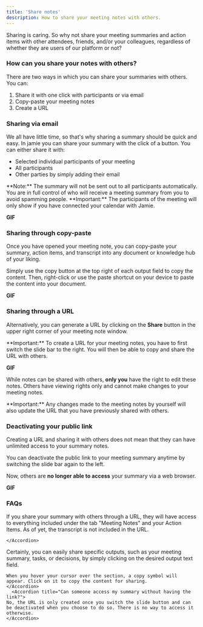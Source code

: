 ```yaml
---
title: 'Share notes'
description: How to share your meeting notes with others.
---
```

Sharing is caring. So why not share your meeting summaries and action items with other attendees, friends, and/or your colleagues, regardless of whether they are users of our platform or not? 

### How can you share your notes with others?
There are two ways in which you can share your summaries with others. You can:

1. Share it with one click with participants or via email
2. Copy-paste your meeting notes
3. Create a URL

### Sharing via email
We all have little time, so that's why sharing a summary should be quick and easy. In jamie you can share your summary with the click of a button. You can either share it with:

- Selected individual participants of your meeting
- All participants
- Other parties by simply adding their email 

<Note>
**Note:** The summary will not be sent out to all participants automatically. You are in full control of who will receive a meeting summary from you to avoid spamming people. 
</Note>

<Warning>
**Important:** The participants of the meeting will only show if you have connected your calendar with Jamie.
</Warning>

**GIF**

### Sharing through copy-paste
Once you have opened your meeting note, you can copy-paste your summary, action items, and transcript into any document or knowledge hub of your liking. 

Simply use the copy button at the top right of each output field to copy the content. Then, right-click or use the paste shortcut on your device to paste the content into your document.

**GIF**

### Sharing through a URL
Alternatively, you can generate a URL by clicking on the **Share** button in the upper right corner of your meeting note window. 

<Warning>
**Important:** To create a URL for your meeting notes, you have to first switch the slide bar to the right. You will then be able to copy and share the URL with others.
</Warning>

**GIF**

While notes can be shared with others, **only you** have the right to edit these notes. Others have viewing rights only and cannot make changes to your meeting notes.

<Warning>
**Important:** Any changes made to the meeting notes by yourself will also update the URL that you have previously shared with others.
</Warning>

### Deactivating your public link
Creating a URL and sharing it with others does not mean that they can have unlimited access to your summary notes.

You can deactivate the public link to your meeting summary anytime by switching the slide bar again to the left.

Now, others are **no longer able to access** your summary via a web browser.

**GIF**

### FAQs

<AccordionGroup>
  <Accordion title="What output will be shared with others through the URL?">
    If you share your summary with others through a URL, they will have access to everything included under the tab "Meeting Notes" and your Action Items. As of yet, the transcript is not included in the URL.


    </Accordion>
  <Accordion title="Is it possible to only share certain parts of my summary?">
    Certainly, you can easily share specific outputs, such as your meeting summary, tasks, or decisions, by simply clicking on the desired output text field. 
    
    When you hover your cursor over the section, a copy symbol will appear. Click on it to copy the content for sharing.
    </Accordion>
      <Accordion title="Can someone access my summary without having the link?">
    No, the URL is only created once you switch the slide button and can be deactivated when you choose to do so. There is no way to access it otherwise.
    </Accordion>
</AccordionGroup>
